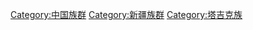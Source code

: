 {{中华民族分类}}
{{Catmore}}

[[Category:中国族群|Category:中国族群]]
[[Category:新疆族群|Category:新疆族群]]
[[Category:塔吉克族|Category:塔吉克族]]